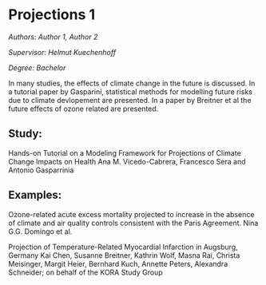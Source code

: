 # Projections 1   {#he4}

*Authors: Author 1, Author 2*

*Supervisor: Helmut Kuechenhoff*

*Degree: Bachelor*   

In many studies, the effects of climate change in the future is discussed. 
In a tutorial paper by Gasparini, statistical methods for modelling future risks due to climate devlopement are presented. In a paper by Breitner et al the future effects of ozone related are presented.  


## Study:  
Hands-on Tutorial on a Modeling Framework for
Projections of Climate Change Impacts on Health
Ana M. Vicedo-Cabrera, Francesco Sera and Antonio Gasparrinia

## Examples: 
Ozone-related acute excess mortality projected to
increase in the absence of climate and air quality
controls consistent with the Paris Agreement. 
Nina G.G. Domingo et al. 

Projection of Temperature-Related Myocardial
Infarction in Augsburg, Germany
Kai Chen, Susanne Breitner, Kathrin Wolf, Masna Rai, Christa Meisinger, Margit Heier, Bernhard Kuch,
Annette Peters, Alexandra Schneider; on behalf of the KORA Study Group

